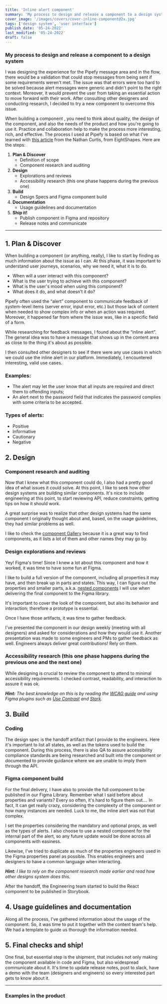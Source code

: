 ```yaml
---
title: 'Inline alert component'
summary: 'My process to design and release a component to a design system.'
cover_image: '/images/covers/cover-inline-component@2x.jpg'
tags: ['design system', 'user interface']
publish_date: '05-24-2022'
last_modified: '05-24-2022'
draft: false
---
```


<CaseCard role="Designer" timeline="2 weeks" tools="Figma, CSS, HTML, ZeroHeight" platform="Design System">
  <h3>My process to design and release a component to a design system</h3>
    I was designing the experience for the Pipefy message area and in the flow, there would be a validation that could stop messages from being sent if some requirements weren't met. The issue was that errors were too hard to be solved because alert messages were generic and didn't point to the right context. Moreover, it would prevent the user from taking an essential action to move forward with their work. After consulting other designers and conducting research, I decided to try a new component to overcome this issue.
</CaseCard>

<InternalImage
  src="/images/content/pipefy-alert-process.gif"
  alt="My process to create components"
  width={1484}
  height={478}
/>

When building a component <Tooltip content="Hello World" link="this text is information"/>, you need to think about quality, the design of the component, and also the needs of the product and how you're going to use it. Practice and collaboration help to make the process more interesting, rich, and effective. The process I used at Pipefy is based on what I've learned with [this article](https://medium.com/eightshapes-llc/system-features-step-by-step-e69c90982630) from the Nathan Curtis, from EightShapes. Here are the steps:

1. **Plan & Discover**
    - Definition of scope
    - Component research and auditing
2. **Design**
    - Explorations and reviews
    - Accessibility research (this one phase happens during the previous one)
3. **Build**
    -  Design Specs and Figma component build
4. **Documentation**
    - Usage guidelines and documentation
5. **Ship it!**
    - Publish component in Figma and repository
    - Release notes and communicate

----

## 1. Plan & Discover

When building a component (or anything, really), I like to start by finding as much information about the issue as I can. At this phase, it was important to understand user journeys, scenarios, why we need it, what it is to do.

- When will a user interact with this component?
- What is the user trying to achieve with this component?
- What is the user's mood when using this component?
- What does it do, and what doesn’t it do?

Pipefy often used the “alert” component to communicate feedback of system-level items (server error, input error, etc.) but those lack of content when needed to show complex info or when an action was required. Moreover, it happened far from where the issue was, like in a specific field of a form.

While researching for feedback messages, I found about the “inline alert”. The general idea was to have a message that shows up in the content area as close to the thing it's about as possible.

I then consulted other designers to see if there were any use cases in which we could use the inline alert in our platform. Immediately, I encountered interesting, valid use cases.

### **Examples:**

- The alert may let the user know that all inputs are required and direct them to offending inputs;
- An alert next to the password field that indicates the password complies with some criteria to be accepted.

### **Types of alerts:**

- Positive
- Informative
- Cautionary
- Negative

## 2. Design

### Component research and auditing

Now that I knew what this component could do, I also had a pretty good idea of what issues it could solve. At this point, I like to seek how other design systems are building similar components. It's nice to include engineering at this point, to start reviewing API, reduce constraints, getting tips on how it should work.

A great surprise was to realize that other design systems had the same component I originally thought about and, based, on the usage guidelines, they had similar problems as well.

I like to check the [component Gallery](https://component.gallery/) because it is a great way to find components, as it lists a lot of them and other names they may go by.

### Design explorations and reviews

Yey! Figma's time! Since I knew a lot about this component and how it worked, it was time to have some fun at Figma.

<FullImage
  src="/images/content/pipefy-alert-studies@2x.jpg"
  alt="My process to create components"
  width={1139}
  height={366}
/>

I like to build a full version of the component, including all properties it may have, and then break up in parts and states. This way, I can figure out the properties and smaller parts, a.k.a. [nested components](https://www.figma.com/best-practices/component-architecture/nested-components/) I will use when delivering the final component to the Figma library.

It's important to cover the look of the component, but also its behavior and interaction; therefore a prototype is essential.

Once I have those artifacts, it was time to gather feedback.

I've presented the component in our design weekly (meeting with all designers) and asked for considerations and how they would use it. Another presentation was made to some engineers and PMs to gather feedback as well. Engineers always deliver great contributions! Rely on them.

### Accessibility research (this one phase happens during the previous one and the next one)

While designing is crucial to review the component to attend to minimal accessibility requirements. I checked contrast, readability, and interaction to assure it was ok.

_**Hint:** The best knowledge on this is by reading the [WCAG guide](https://guia-wcag.com/en/) and using Figma plugins such as [Use Contrast](https://www.figma.com/community/plugin/1149686177449921115/Use-Contrast) and [Stark](https://www.figma.com/community/plugin/732603254453395948/Stark)._

<InternalImage
  src="/images/content/pipefy-alert-accessibility-check@2x.jpg"
  alt="My process to create components"
  width={694}
  height={456}
/>

## 3. Build

### Coding

The design spec is the handoff artifact that I provide to the engineers. Here it's important to list all states, as well as the tokens used to build the component. During this process, there is also QA to assure accessibility compliance standards are being researched and built into the component or documented to provide guidance where we are unable to imply them through the API.

### Figma component build

For the final delivery, I have also to provide the full component to be published in our Figma Library. Remember what I said before about properties and variants? Every so often, it's hard to figure them out…. In fact, It can get really crazy, considering the complexity of the component or how many instances are needed. Luck to me, the inline alert was not that complex.

I set the properties considering the mandatory and optional props, as well as the types of alerts. I also choose to use a nested component for the internal part of the alert, so any future update would be done across all components with easiness.

<InternalImage
  src="/images/content/pipefy-alert-properties@2x.jpg"
  alt="My process to create components"
  width={671}
  height={532}
/>

Likewise, I've tried to duplicate as much of the properties engineers used in the Figma properties panel as possible. This enables engineers and designers to have a common language when interacting.

_**Hint:** I like to rely on the component research made earlier and read how other designs system does this._

After the handoff, the Engineering team started to build the React component to be published in Storybook.

<FullImage
  src="/images/content/pipefy-alert-handoff@2x.jpg"
  alt="My process to create components"
  width={2690}
  height={3470}
/>

## 4. Usage guidelines and documentation

Along all the process, I've gathered information about the usage of the component. So, it was time to put it together with the content team's help. We had a template to guide us thorough the information needed.

<InternalImage
  src="/images/content/pipefy-alert-docs@2x.jpg"
  alt="My process to create components"
  width={1019}
  height={1374}
/>

## 5. Final checks and ship!

One final, but essential step is the shipment, that includes not only making the component available in code and Figma, but also widespread communicate about it. It's time to update release notes, post to slack, have a demo with the team (designers and engineers) so every interested part gets to know about it.

---

### Examples in the product
<FullImage
  src="/images/content/pipefy-alert-example-1@2x.jpg"
  alt="My process to create components"
  width={2768}
  height={1388}
/>

<FullImage
  src="/images/content/pipefy-alert-example-2@2x.jpg"
  alt="My process to create components"
  width={2768}
  height={1388}
/>